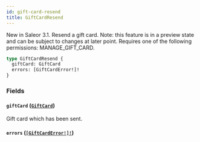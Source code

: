 ```yaml
---
id: gift-card-resend
title: GiftCardResend
---
```


New in Saleor 3.1. Resend a gift card. Note: this feature is in a preview state and can be subject to changes at later point. Requires one of the following permissions: MANAGE_GIFT_CARD.

```graphql
type GiftCardResend {
  giftCard: GiftCard
  errors: [GiftCardError!]!
}
```

### Fields

#### `giftCard` ([`GiftCard`](../../../developer/api-reference/objects/gift-card))

Gift card which has been sent.

#### `errors` ([`[GiftCardError!]!`](../../../developer/api-reference/objects/gift-card-error))
